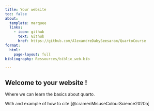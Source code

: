 ```yaml
---
title: Your website
toc: false
about:
  template: marquee
  links:
    - icon: github
      text: Github
      href: https://github.com/AlexandreDabySeesaram/QuartoCourse
format:
  html:
    page-layout: full
bibliography: Ressources/biblio_web.bib

---
```


## Welcome to your website !

Where we can learn the basics about quarto.

With and example of how to cite [@crameriMisuseColourScience2020a]
